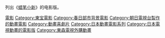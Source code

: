 列出《[[蜡笔小新|蜡笔小新]]》的电影版。

[[Category:蜡笔小新|電影]]
[[Category:東宝電影|Category:東宝電影]]
[[Category:春日部市背景電影|Category:春日部市背景電影]]
[[Category:朝日電視台製作的動畫電影|Category:朝日電視台製作的動畫電影]]
[[Category:動畫喜劇片|Category:動畫喜劇片]]
[[Category:日本動畫電影系列|Category:日本動畫電影系列]]
[[Category:日本電視動畫的電影版|Category:日本電視動畫的電影版]]
[[Category:東森電視外購動畫|Category:東森電視外購動畫]]